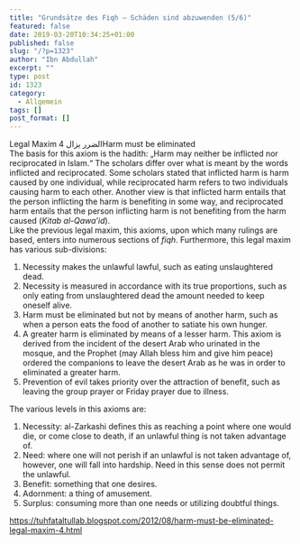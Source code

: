 ```yaml
---
title: "Grundsätze des Fiqh – Schäden sind abzuwenden (5/6)"
featured: false
date: 2019-03-20T10:34:25+01:00
published: false
slug: "/?p=1323"
author: "Ibn Abdullah"
excerpt: ""
type: post
id: 1323
category:
  - Allgemein
tags: []
post_format: []
---
```


Legal Maxim 4 الضرر يزالHarm must be eliminated  
The basis for this axiom is the hadith: „Harm may neither be inflicted nor reciprocated in Islam.“ The scholars differ over what is meant by the words inflicted and reciprocated. Some scholars stated that inflicted harm is harm caused by one individual, while reciprocated harm refers to two individuals causing harm to each other. Another view is that inflicted harm entails that the person inflicting the harm is benefiting in some way, and reciprocated harm entails that the person inflicting harm is not benefiting from the harm caused (_Kitab al-Qawa’id_).  
Like the previous legal maxim, this axioms, upon which many rulings are based, enters into numerous sections of _fiqh_. Furthermore, this legal maxim has various sub-divisions:

1. Necessity makes the unlawful lawful, such as eating unslaughtered dead.
2. Necessity is measured in accordance with its true proportions, such as only eating from unslaughtered dead the amount needed to keep oneself alive.
3. Harm must be eliminated but not by means of another harm, such as when a person eats the food of another to satiate his own hunger.
4. A greater harm is eliminated by means of a lesser harm. This axiom is derived from the incident of the desert Arab who urinated in the mosque, and the Prophet (may Allah bless him and give him peace) ordered the companions to leave the desert Arab as he was in order to eliminated a greater harm.
5. Prevention of evil takes priority over the attraction of benefit, such as leaving the group prayer or Friday prayer due to illness.

The various levels in this axioms are:

1. Necessity: al-Zarkashi defines this as reaching a point where one would die, or come close to death, if an unlawful thing is not taken advantage of.
2. Need: where one will not perish if an unlawful is not taken advantage of, however, one will fall into hardship. Need in this sense does not permit the unlawful.
3. Benefit: something that one desires.
4. Adornment: a thing of amusement.
5. Surplus: consuming more than one needs or utilizing doubtful things.

https://tuhfataltullab.blogspot.com/2012/08/harm-must-be-eliminated-legal-maxim-4.html
